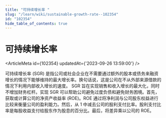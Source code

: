 ```yaml
---
title: "可持续增长率 "
slug: "/learn/wiki/sustainable-growth-rate--102354"
id: "102354"
hide_table_of_contents: true
---
```



# 可持续增长率 

<ArticleMeta id={102354} updatedAt={'2023-09-26 13:59:00'} />
<div className='border-solid border-b border-t-0 my-4 border-[var(--ifm-color-gray-300)]' />

可持续增长率 (SGR) 是指公司或社会企业在不需要通过额外的股本或债务来融资增长的情况下能够维持的最大增长率。换句话说，这是公司在不从外部来源借款的情况下利用内部收入增长的速度。 SGR 旨在实现销售和收入增长的最大化，同时不增加财务杠杆。实现 SGR 可以帮助公司避免过度负债和避免财务困境。首先，获取或计算公司的净资产收益率 (ROE)。ROE 通过将净利润与公司股东权益进行比较来衡量公司的盈利能力。然后，从 1 中减去公司的股利支付比率。股利支付比率是每股收益支付给股东作为股息的百分比。最后，将差异乘以公司的 ROE。
